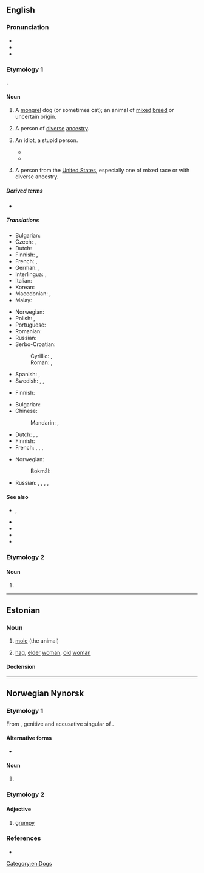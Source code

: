 {{also|mutt’|Mutt}}
==English==

===Pronunciation===
* {{IPA|en|/mʌt/}}
* {{audio|en|en-us-mutt.ogg|Audio (US)}}
* {{rhymes|en|ʌt}}

===Etymology 1===
{{clipping|en|muttonhead}}.

====Noun====
{{en-noun}}

# A [[mongrel]] dog (or sometimes cat); an animal of [[mixed]] [[breed]] or uncertain origin.
#: {{cot|en|moggy}}
# {{lb|en|figuratively|sometimes|derogatory}} A person of [[diverse]] [[ancestry]].
# {{lb|en|chiefly|US|slang|derogatory}} An idiot, a stupid person.
#: {{syn|en|Thesaurus:idiot}}
#* {{quote-song|en|title=You Can Call Me Al|album=Graceland|author={{w|Paul Simon}}|year=1986|passage=Mr. Beerbelly, Beerbelly / Get these '''mutts''' away from me / You know, I don't find this stuff amusing anymore}}
#* {{quote-av|en|year=1990|title={{w|Goodfellas}}|writer={{w|Nicholas Pileggi}}; {{w|Martin Scorsese}}|actor=Joe Pesci|role=Tommy DeVito|url=https://www.imdb.com/title/tt0099685/quotes/qt0434774|passage=Mother fuckin' '''mutt'''! You, you fucking piece of shit!}}
# {{lb|en|Internet slang|derogatory}} A person from the [[United States]], especially one of mixed race or with diverse ancestry.

=====Derived terms=====
* {{l|en|Amerimutt}}

=====Translations=====
{{trans-top|mongrel dog}}
* Bulgarian: {{t+|bg|помияр|m}}
* Czech: {{t|cs|vořech|?}}, {{t+|cs|kříženec|m}}
* Dutch: {{t+|nl|bastaard|?}}
* Finnish: {{t+|fi|rakki}}, {{t+|fi|piski}}
* French: {{t+|fr|bâtard|m}}, {{t+|fr|corniaud|m}} {{qualifier|slang}}
* German: {{t+|de|Promenadenmischung|f}}, {{t+|de|Köter|m}}
* Interlingua: {{t|ia|[[can]] [[mesticiar|mesticiate]]}}, {{t|ia|[[can]] [[bastarde]]}}
* Italian: {{t|it|bastardino|m}}
* Korean: {{t+|ko|똥개}}
* Macedonian: {{t|mk|’ртка|f}}, {{t|mk|џукела|f}}
* Malay: {{t|ms|anjing campuran}}
{{trans-mid}}
* Norwegian: {{t+|no|kjøter|m}}
* Polish: {{t+|pl|kundel|m}}, {{t+|pl|mieszaniec|m}}
* Portuguese: {{t+|pt|vira-lata|m}}
* Romanian: {{t+|ro|corcitură|f}}
* Russian: {{t+|ru|дворня́жка|f}}
* Serbo-Croatian:
*: Cyrillic: {{t|sh|мјеша́нац|m}}, {{t|sh|џу̀кела|f}}
*: Roman: {{t+|sh|mješánac|m}}, {{t+|sh|džùkela|f}}
* Spanish: {{t+|es|chucho|m}}, {{t+|es|quiltro|m}} {{qualifier|Chile}}
* Swedish: {{t+|sv|byracka|c}} {{qualifier|derogatory}}, {{t+|sv|gatukorsning|c}}, {{t|sv|blandrashund|c}}
{{trans-bottom}}

{{trans-top|person of diverse ancestry}}
* Finnish: {{t+|fi|sekasikiö}} {{q|derogatory}}
{{trans-mid}}
{{trans-bottom}}

{{trans-top|idiot, stupid person}}
* Bulgarian: {{t+|bg|глупак|m}}
* Chinese:
*: Mandarin: {{t+|cmn|雜種}}, {{t+|cmn|杂种|tr=zázhǒng}} 
* Dutch: {{t|nl|halve gare|?}}, {{t+|nl|idioot|?}}, {{t+|nl|domkop|?}} 
* Finnish: {{t+|fi|tolvana}}
* French: {{t+|fr|crétin|m}}, {{t+|fr|imbécile|m}}, {{t+|fr|con|m}}, {{t+|fr|corniaud|m}} 
{{trans-mid}}
* Norwegian:
*: Bokmål: {{t+|nb|tulling|?}} 
* Russian: {{t+|ru|по́месь|f}}, {{t+|ru|полукро́вка|m|f}}, {{t+|ru|мети́с|m}}, {{t+|ru|мети́ска|f}}, {{qualifier|bastard}} {{t+|ru|ублю́док|m}}
{{trans-bottom}}

====See also====
* {{l|en|bitsa}}, {{l|en|bitser}}
* {{l|en|cur}}
* {{l|en|Heinz 57}}
* {{l|en|mongrel}}
* {{l|en|Mutt and Jeff}}

===Etymology 2===

====Noun====
{{en-noun}}

# {{alternative form of|en|matha}}

[[Category:en:Dogs]]

----

==Estonian==

===Noun===
{{et-noun|muti|mutti}}

# [[mole]] (the animal)
# {{label|et|colloquial}} [[hag]], [[elder]] [[woman]], [[old]] [[woman]]

====Declension====
{{et-decl-riik|mutt|mut|i}}

----

==Norwegian Nynorsk==

===Etymology 1===
{{wp|lang=nn|Pesk|mutt}}
From {{bor|nn|se|muottá}}, genitive and accusative singular of {{m|se|muoddá}}.

====Alternative forms====
* {{alter|nn|mudd}} {{q|alternative form based on the nominative form of the Samic origin}}

====Noun====
{{nn-noun-m1}}

# {{lb|nn|clothing}} {{rfdef|nn}}

===Etymology 2===

====Adjective====
{{nn-adj-2}}

# [[grumpy]]

===References===
* {{R:The Nynorsk Dictionary}}